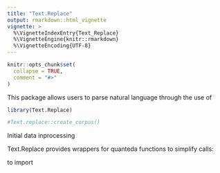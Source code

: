 ```yaml
---
title: "Text.Replace"
output: rmarkdown::html_vignette
vignette: >
  %\VignetteIndexEntry{Text_Replace}
  %\VignetteEngine{knitr::rmarkdown}
  %\VignetteEncoding{UTF-8}
---
```


```r
knitr::opts_chunk$set(
  collapse = TRUE,
  comment = "#>"
)
```

This package allows users to parse natural language through the use of


```r
library(Text.Replace)

#Text.replace::create_corpus()

```

Initial data inprocessing

Text.Replace provides wrappers for quanteda functions to simplify calls:

\code{create_corpus} to import 